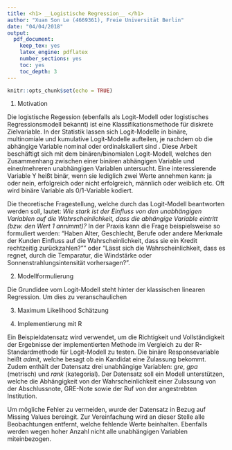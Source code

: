```yaml
---
title: <h1> __Logistische Regression__ </h1>
author: "Xuan Son Le (4669361), Freie Universität Berlin"
date: "04/04/2018"
output: 
  pdf_document: 
    keep_tex: yes
    latex_engine: pdflatex
    number_sections: yes
    toc: yes
    toc_depth: 3
---
```


```r
knitr::opts_chunk$set(echo = TRUE)
```

\newpage

1. Motivation

Die logistische Regession (ebenfalls als Logit-Modell oder logistisches Regressionsmodell bekannt) ist eine Klassifikationsmethode für diskrete Zielvariable. In der Statistik lassen sich Logit-Modelle in binäre, multinomiale und kumulative Logit-Modelle aufteilen, je nachdem ob die abhängige Variable nominal oder ordinalskaliert sind <QUELLE>. Diese Arbeit beschäftigt sich mit dem binären/binomialen Logit-Modell, welches den Zusammenhang zwischen einer binären abhängigen Variable und einer/mehreren unabhängigen Variablen untersucht. Eine interessierende Variable Y heißt binär, wenn sie lediglich zwei Werte annehmen kann: ja oder nein, erfolgreich oder nicht erfolgreich, männlich oder weiblich etc. Oft wird binäre Variable als 0/1-Variable kodiert. 

Die theoretische Fragestellung, welche durch das Logit-Modell beantworten werden soll, lautet: *Wie stark ist der Einfluss von den unabhängigen Variablen auf die Wahrscheinlichkeit, dass die abhängige Variable eintritt (bzw. den Wert 1 annimmt)?* In der Praxis kann die Frage beispielsweise so formuliert werden: "Haben Alter, Geschlecht, Berufe oder andere Merkmale der Kunden Einfluss auf die Wahrscheinlichkeit, dass sie ein Kredit rechtzeitig zurückzahlen?"" oder "Lässt sich die Wahrscheinlichkeit, dass es regnet, durch die Temparatur, die Windstärke oder Sonnenstrahlungsintensität vorhersagen?". 

2. Modellformulierung

Die Grundidee vom Logit-Modell steht hinter der klassischen linearen Regression. Um dies zu veranschaulichen 


3. Maximum Likelihood Schätzung


4. Implementierung mit R

Ein Beispieldatensatz wird verwendet, um die Richtigkeit und Vollständigkeit der Ergebnisse der implementierten Methode im Vergleich zu der R-Standardmethode für Logit-Modell zu testen. Die binäre Responsevariable heißt *admit*, welche besagt ob ein Kandidat eine Zulassung bekommt. Zudem enthält der Datensatz drei unabhängige Variablen: *gre*, *gpa* (metrisch) und *rank* (kategorial). Der Datensatz soll ein Modell unterstützen, welche die Abhängigkeit von der Wahrscheinlichkeit einer Zulassung von der Abschlussnote, GRE-Note sowie der Ruf von der angestrebten Institution. 

Um mögliche Fehler zu vermeiden, wurde der Datensatz in Bezug auf Missing Values bereingit. Zur Vereinfachung wird an dieser Stelle alle Beobachtungen entfernt, welche fehlende Werte beinhalten. Ebenfalls werden wegen hoher Anzahl nicht alle unabhängigen Variablen miteinbezogen. 






